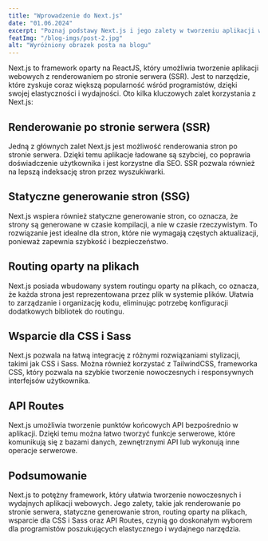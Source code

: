 ---
title: "Wprowadzenie do Next.js"
date: "01.06.2024"
excerpt: "Poznaj podstawy Next.js i jego zalety w tworzeniu aplikacji webowych."
featImg: "/blog-imgs/post-2.jpg"
alt: "Wyróżniony obrazek posta na blogu"
---

Next.js to framework oparty na ReactJS, który umożliwia tworzenie aplikacji webowych z renderowaniem po stronie serwera (SSR). Jest to narzędzie, które zyskuje coraz większą popularność wśród programistów, dzięki swojej elastyczności i wydajności. Oto kilka kluczowych zalet korzystania z Next.js:

## Renderowanie po stronie serwera (SSR)

Jedną z głównych zalet Next.js jest możliwość renderowania stron po stronie serwera. Dzięki temu aplikacje ładowane są szybciej, co poprawia doświadczenie użytkownika i jest korzystne dla SEO. SSR pozwala również na lepszą indeksację stron przez wyszukiwarki.

## Statyczne generowanie stron (SSG)

Next.js wspiera również statyczne generowanie stron, co oznacza, że strony są generowane w czasie kompilacji, a nie w czasie rzeczywistym. To rozwiązanie jest idealne dla stron, które nie wymagają częstych aktualizacji, ponieważ zapewnia szybkość i bezpieczeństwo.

## Routing oparty na plikach

Next.js posiada wbudowany system routingu oparty na plikach, co oznacza, że każda strona jest reprezentowana przez plik w systemie plików. Ułatwia to zarządzanie i organizację kodu, eliminując potrzebę konfiguracji dodatkowych bibliotek do routingu.

## Wsparcie dla CSS i Sass

Next.js pozwala na łatwą integrację z różnymi rozwiązaniami stylizacji, takimi jak CSS i Sass. Można również korzystać z TailwindCSS, frameworka CSS, który pozwala na szybkie tworzenie nowoczesnych i responsywnych interfejsów użytkownika.

## API Routes

Next.js umożliwia tworzenie punktów końcowych API bezpośrednio w aplikacji. Dzięki temu można łatwo tworzyć funkcje serwerowe, które komunikują się z bazami danych, zewnętrznymi API lub wykonują inne operacje serwerowe.

## Podsumowanie

Next.js to potężny framework, który ułatwia tworzenie nowoczesnych i wydajnych aplikacji webowych. Jego zalety, takie jak renderowanie po stronie serwera, statyczne generowanie stron, routing oparty na plikach, wsparcie dla CSS i Sass oraz API Routes, czynią go doskonałym wyborem dla programistów poszukujących elastycznego i wydajnego narzędzia.
